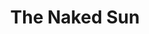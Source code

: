 ---
title: "The Naked Sun"
bookCover: "/assets/book-covers/the-naked-sun.jpg"
bookAuthor: "Isaac Asimov"
rating: 8
done: false
tags: []
summary: false
detailedNotes: false
amazonLink: ""
amazonAffiliateLink: ""
---